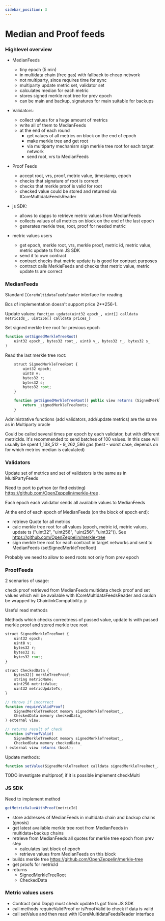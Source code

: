 ```yaml
---
sidebar_position: 3
---
```


# Median and Proof feeds

### Highlevel overview

- MedianFeeds

  - tiny epoch (5 min)   
  - in multidata chain (free gas) with fallback to cheap network   
  - not multiparty, since requires time for sync   
  - multiparty update metric set, validator set   
  - calculates median for each metric   
  - stores signed merkle root tree for prev epoch   
  - can be main and backup, signatures for main suitable for backups   

- Validators:
  - collect values for a huge amount of metrics
  - write all of them to MedianFeeds
  - at the end of each round
    - get values of all metrics on block on the end of epoch
    - make merkle tree and get root
    - via multiparty mechanism sign merkle tree root for each target network
    - send root, vrs to MedianFeeds

- Proof Feeds

  - accept root, vrs, proof, metric value, timestamp, epoch
  - checks that signature of root is correct
  - checks that merkle proof is valid for root
  - checked value could be stored and returned via ICoreMultidataFeedsReader

- js SDK:

  - allows to dapps to retrieve metric values from MedianFeeds
  - collects values of all metrics on block on the end of the last epoch
  - generates merkle tree, root, proof for needed metric

- metric values users

  - get epoch, merkle root, vrs, merkle proof, metric id, metric value, metric update ts from JS SDK
  - send it to own contract
  - contract checks that metric update ts is good for contract purposes
  - contract calls MerkleFeeds and checks that metric value, metric update ts are correct

### MedianFeeds

Standard `ICoreMultidataFeedsReader` interface for reading.

Bcs of implementation doesn't support price 2**256-1.

Update values: `function update(uint32 epoch_, uint[] calldata metricIds_, uint256[] calldata prices_)`

Set signed merkle tree root for previous epoch

```js
function setSignedMerkleTreeRoot(
    uint32 epoch_, bytes32 root_, uint8 v_, bytes32 r_, bytes32 s_
)
```

Read the last merkle tree root:


```js
    struct SignedMerkleTreeRoot {
        uint32 epoch;
        uint8 v;
        bytes32 r;
        bytes32 s;
        bytes32 root;
    }

    function getSignedMerkleTreeRoot() public view returns (SignedMerkleTreeRoot memory) {
        return _signedMerkleTreeRoots;
    }
```

Administrative functions (add validators, add/update metrics) are the same as in Multiparty oracle

Could be called several times per epoch by each validator, but with different metricIds. It's recommended to send batches of 100 values. In this case will usually be spent 1_138_512 - 9_262_586 gas (best - worst case, depends on for which metrics median is calculated)

### Validators

Update set of metrics and set of validators is the same as in MultiPartyFeeds

Need to port to python (or find existing) https://github.com/OpenZeppelin/merkle-tree .

Each epoch each validator sends all available values to MedianFeeds

At the end of each epoch of MedianFeeds (on the block of epoch end):

- retrieve Quote for all metrics
- calc merkle tree root for all values (epoch, metric id, metric values, update ts ("uint32", "uint256", "uint256", "uint32")). See https://github.com/OpenZeppelin/merkle-tree
- sign merkle tree root for each contract in target networks and sent to MedianFeeds (setSignedMerkleTreeRoot)

Probably we need to allow to send roots not only from prev epoch

### ProofFeeds

2 scenarios of usage:

check proof retrieved from MedianFeeds multidata
check proof and set values which will be available with ICoreMultidataFeedsReader and couldn be wrapped by ChainlinkCompatibility. jr

Useful read methods

Methods which checks correctness of passed value, update ts with passed merkle proof and stored merkle tree root

```js
struct SignedMerkleTreeRoot {
    uint32 epoch;
    uint8 v;
    bytes32 r;
    bytes32 s;
    bytes32 root;
}

struct CheckedData {
    bytes32[] merkleTreeProof;
    string metricName;
    uint256 metricValue;
    uint32 metricUpdateTs;
}

// throws if incorrect
function requireValidProof(
    SignedMerkleTreeRoot memory signedMerkleTreeRoot_,
    CheckedData memory checkedData_
) external view;

// returns result of check
function isProofValid(
    SignedMerkleTreeRoot memory signedMerkleTreeRoot_,
    CheckedData memory checkedData_
) external view returns (bool);
```

Update methods:

```js
function setValue(SignedMerkleTreeRoot calldata signedMerkleTreeRoot_, CheckedData calldata data_)
```

TODO investigate multiproof, if it is possible implement checkMulti

### JS SDK

Need to implement method

```js
getMetricValueWithProof(metricId)
```

- store addresses of MedianFeeds in multidata chain and backup chains (gnosis)
- get latest available merkle tree root from MedianFeeds in multidata+backup chains
- retrieve from MedianFeeds all quotes for merkle tree epoch from prev step
  - calculates last block of epoch
  - retrieve values from MedianFeeds on this block
- builds merkle tree https://github.com/OpenZeppelin/merkle-tree
- get proofs for metricId
- returns
  - SignedMerkleTreeRoot
  - CheckedData

### Metric values users

- Contract (and Dapp) must check update ts got from JS SDK
- call methods requireValidProof or isProofValid to check if data is valid
- call setValue and then read with ICoreMultidataFeedsReader interface
